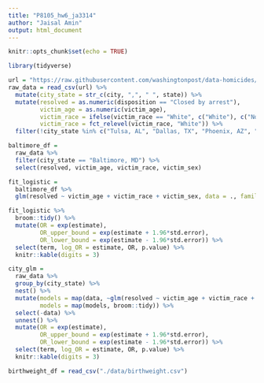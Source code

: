 ```yaml
---
title: "P8105_hw6_ja3314"
author: "Jaisal Amin"
output: html_document
---
```


```r
knitr::opts_chunk$set(echo = TRUE)

library(tidyverse)
```

```r
url = "https://raw.githubusercontent.com/washingtonpost/data-homicides/master/homicide-data.csv"
raw_data = read_csv(url) %>% 
  mutate(city_state = str_c(city, ",", " ", state)) %>% 
  mutate(resolved = as.numeric(disposition == "Closed by arrest"),
         victim_age = as.numeric(victim_age),
         victim_race = ifelse(victim_race == "White", c("White"), c("Non-white")),
         victim_race = fct_relevel(victim_race, "White")) %>% 
  filter(!city_state %in% c("Tulsa, AL", "Dallas, TX", "Phoenix, AZ", "Kansas City, MO"))

```


```r
baltimore_df = 
  raw_data %>% 
  filter(city_state == "Baltimore, MD") %>% 
  select(resolved, victim_age, victim_race, victim_sex)

fit_logistic = 
  baltimore_df %>% 
  glm(resolved ~ victim_age + victim_race + victim_sex, data = ., family = binomial())

fit_logistic %>% 
  broom::tidy() %>% 
  mutate(OR = exp(estimate),
         OR_upper_bound = exp(estimate + 1.96*std.error),
         OR_lower_bound = exp(estimate - 1.96*std.error)) %>%
  select(term, log_OR = estimate, OR, p.value) %>% 
  knitr::kable(digits = 3)
```

```r
city_glm = 
  raw_data %>% 
  group_by(city_state) %>% 
  nest() %>% 
  mutate(models = map(data, ~glm(resolved ~ victim_age + victim_race + victim_sex, data = ., family = binomial())),
         models = map(models, broom::tidy)) %>% 
  select(-data) %>%
  unnest() %>% 
  mutate(OR = exp(estimate),
         OR_upper_bound = exp(estimate + 1.96*std.error),
         OR_lower_bound = exp(estimate - 1.96*std.error)) %>% 
  select(term, log_OR = estimate, OR, p.value) %>% 
  knitr::kable(digits = 3)
```

```r
birthweight_df = read_csv("./data/birthweight.csv")
  
```



